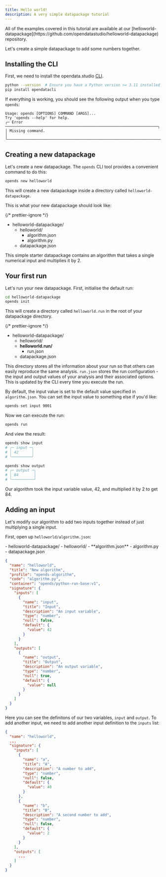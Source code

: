 ```yaml
---
title: Hello world!
description: A very simple datapackage tutorial
---
```



<Aside type="tip">
  All of the examples covered in this tutorial are available at our
  [helloworld-datapackage](https://github.com/opendatastudio/helloworld-datapackage)
  repository.
</Aside>

Let's create a simple datapackage to add some numbers together.

## Installing the CLI

First, we need to install the opendata.studio [CLI]().

```bash
python --version  # Ensure you have a Python version >= 3.11 installed
pip install opendatacli
```

If everything is working, you should see the following output when you type `opends`:

```
Usage: opends [OPTIONS] COMMAND [ARGS]...
Try 'opends --help' for help.
╭─ Error ─────────────────────────────────────────────────────────────────────╮
│ Missing command.                                                            │
╰─────────────────────────────────────────────────────────────────────────────╯
```

## Creating a new datapackage

Let's create a new datapackage. The `opends` CLI tool provides a convenient command to do this:

```bash
opends new helloworld
```

This will create a new datapackage inside a directory called `helloworld-datapackage`.

This is what your new datapackage should look like:

{/* prettier-ignore */}
<FileTree>
- helloworld-datapackage/
  - helloworld/
    - algorithm.json
    - algorithm.py
  - datapackage.json
</FileTree>

This simple starter datapackage contains an algorithm that takes a single numerical input and multiplies it by 2.

## Your first run

Let's run your new datapackage. First, initialise the default run:

```bash
cd helloworld-datapackage
opends init
```

This will create a directory called `helloworld.run` in the root of your datapackage directory.

{/* prettier-ignore */}
<FileTree>
- helloworld-datapackage/
  - helloworld/
  - **helloworld.run/**
    - run.json
  - datapackage.json
</FileTree>

This directory stores all the information about your run so that others can easily reproduce the same analysis. `run.json` stores the run configuration - the input and output values of your analysis and their associated options. This is updated by the CLI every time you execute the run.

By default, the input value is set to the default value specified in `algorithm.json`. You can set the input value to something else if you'd like:

```bash
opends set input 9001
```

Now we can execute the run:

```bash
opends run
```

And view the result:

```bash
opends show input
# ╭─ input ─╮
# │ 42      │
# ╰─────────╯

opends show output
# ╭─ output ─╮
# │ 84       │
# ╰──────────╯
```

Our algorithm took the input variable value, 42, and multiplied it by 2 to get 84.

## Adding an input

Let's modify our algorithm to add two inputs together instead of just multiplying a single input.

First, open up `helloworld/algorithm.json`:

<FileTree>
  - helloworld-datapackage/ - helloworld/ - **algorithm.json** - algorithm.py -
  datapackage.json
</FileTree>

```json ""name": "input"" ""name": "output""
{
  "name": "helloworld",
  "title": "New algorithm",
  "profile": "opends-algorithm",
  "code": "algorithm.py",
  "container": "opends/python-run-base:v1",
  "signature": {
    "inputs": [
      {
        "name": "input",
        "title": "Input",
        "description": "An input variable",
        "type": "number",
        "null": false,
        "default": {
          "value": 42
        }
      }
    ],
    "outputs": [
      {
        "name": "output",
        "title": "Output",
        "description": "An output variable",
        "type": "number",
        "null": true,
        "default": {
          "value": null
        }
      }
    ]
  }
}
```

Here you can see the definitons of our two variables, `input` and `output`. To add another input, we need to add another input definition to the `inputs` list:

```json ins={16-25}
{
  "name": "helloworld",
  ...
  "signature": {
    "inputs": [
      {
        "name": "a",
        "title": "A",
        "description": "A number to add",
        "type": "number",
        "null": false,
        "default": {
          "value": 40
        }
      },
      {
        "name": "b",
        "title": "B",
        "description": "A second number to add",
        "type": "number",
        "null": false,
        "default": {
          "value": 2
        }
      }
    ],
    "outputs": [
      ...
    ]
  }
}
```
